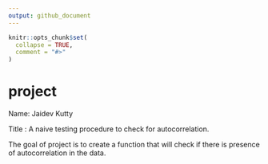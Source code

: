 ```yaml
---
output: github_document
---
```


<!-- README.md is generated from README.Rmd. Please edit that file -->

```r
knitr::opts_chunk$set(
  collapse = TRUE,
  comment = "#>"
)
```
# project

Name: Jaidev Kutty

Title : A naive testing procedure to check for autocorrelation.


The goal of project is to create a function that will check if there is presence of autocorrelation in the data.

